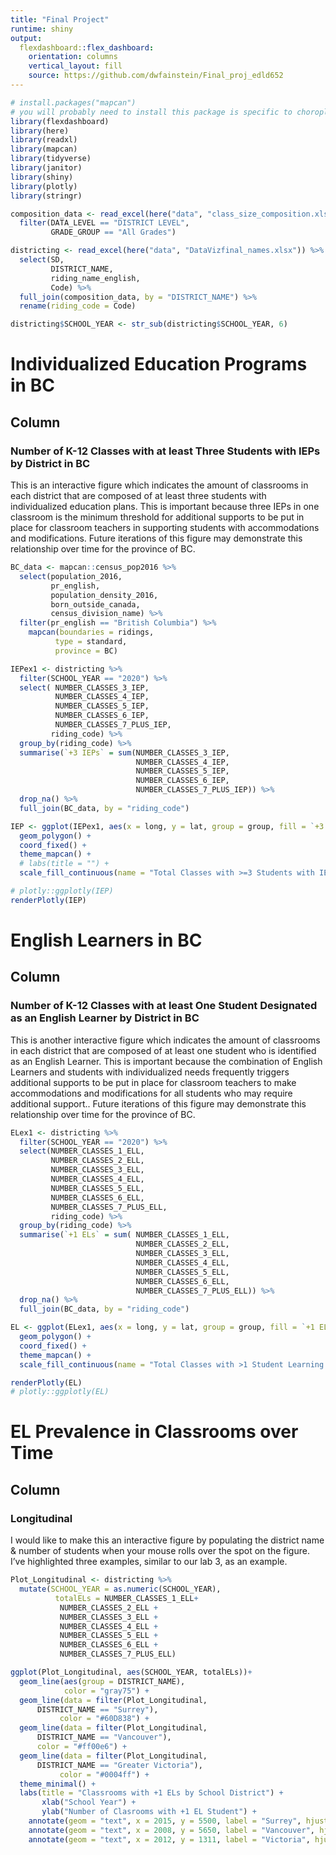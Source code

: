 ```yaml
---
title: "Final Project"
runtime: shiny
output: 
  flexdashboard::flex_dashboard:
    orientation: columns
    vertical_layout: fill
    source: https://github.com/dwfainstein/Final_proj_edld652
---
```


```r
# install.packages("mapcan")
# you will probably need to install this package is specific to choropleths for Canada
library(flexdashboard)
library(here)
library(readxl)
library(mapcan)
library(tidyverse)
library(janitor)
library(shiny)
library(plotly)
library(stringr)
```

``` r
composition_data <- read_excel(here("data", "class_size_composition.xlsx")) %>% 
  filter(DATA_LEVEL == "DISTRICT LEVEL",
         GRADE_GROUP == "All Grades")

districting <- read_excel(here("data", "DataVizfinal_names.xlsx")) %>% 
  select(SD,
         DISTRICT_NAME,
         riding_name_english,
         Code) %>% 
  full_join(composition_data, by = "DISTRICT_NAME") %>% 
  rename(riding_code = Code)

districting$SCHOOL_YEAR <- str_sub(districting$SCHOOL_YEAR, 6)

```


Individualized Education Programs in BC
===============================
Column {data-width=350}
----------------------
### Number of K-12 Classes with at least Three Students with IEPs by District in BC

This is an interactive figure which indicates the amount of classrooms in each district that are composed of at least three students with individualized education plans. This is important because three IEPs in one classroom is the minimum threshold for additional supports to be put in place for classroom teachers in supporting students with accommodations and modifications. Future iterations of this figure may demonstrate
this relationship over time for the province of BC.

```r
BC_data <- mapcan::census_pop2016 %>% 
  select(population_2016,
         pr_english,
         population_density_2016,
         born_outside_canada,
         census_division_name) %>% 
  filter(pr_english == "British Columbia") %>% 
    mapcan(boundaries = ridings,
          type = standard,
          province = BC)

IEPex1 <- districting %>% 
  filter(SCHOOL_YEAR == "2020") %>% 
  select( NUMBER_CLASSES_3_IEP,
          NUMBER_CLASSES_4_IEP,
          NUMBER_CLASSES_5_IEP,
          NUMBER_CLASSES_6_IEP,
          NUMBER_CLASSES_7_PLUS_IEP,
         riding_code) %>% 
  group_by(riding_code) %>% 
  summarise(`+3 IEPs` = sum(NUMBER_CLASSES_3_IEP,
                            NUMBER_CLASSES_4_IEP,
                            NUMBER_CLASSES_5_IEP,
                            NUMBER_CLASSES_6_IEP,
                            NUMBER_CLASSES_7_PLUS_IEP)) %>%
  drop_na() %>% 
  full_join(BC_data, by = "riding_code")

IEP <- ggplot(IEPex1, aes(x = long, y = lat, group = group, fill = `+3 IEPs`)) +
  geom_polygon() +
  coord_fixed() +
  theme_mapcan() +
  # labs(title = "") +
  scale_fill_continuous(name = "Total Classes with >=3 Students with IEPs")

# plotly::ggplotly(IEP)
renderPlotly(IEP)

```

English Learners in BC
=============================

Column {data-width=350}
-----------------------------------------------------------------------

### Number of K-12 Classes with at least One Student Designated as an English Learner by District in BC

This is another interactive figure which indicates the amount of classrooms in each district that are composed of at least one student who is identified as an English Learner. This is important because the combination of English Learners and students with individualized needs frequently triggers additional supports to be put in place for classroom teachers to make accommodations and modifications for all students who may require additional support.. Future iterations of this figure may demonstrate
this relationship over time for the province of BC.

```r

ELex1 <- districting %>% 
  filter(SCHOOL_YEAR == "2020") %>% 
  select(NUMBER_CLASSES_1_ELL,
         NUMBER_CLASSES_2_ELL,
         NUMBER_CLASSES_3_ELL,
         NUMBER_CLASSES_4_ELL,
         NUMBER_CLASSES_5_ELL,
         NUMBER_CLASSES_6_ELL,
         NUMBER_CLASSES_7_PLUS_ELL,
         riding_code) %>%
  group_by(riding_code) %>%
  summarise(`+1 ELs` = sum( NUMBER_CLASSES_1_ELL, 
                            NUMBER_CLASSES_2_ELL,
                            NUMBER_CLASSES_3_ELL,
                            NUMBER_CLASSES_4_ELL,
                            NUMBER_CLASSES_5_ELL,
                            NUMBER_CLASSES_6_ELL,
                            NUMBER_CLASSES_7_PLUS_ELL)) %>%
  drop_na() %>%
  full_join(BC_data, by = "riding_code") 

EL <- ggplot(ELex1, aes(x = long, y = lat, group = group, fill = `+1 ELs`)) +
  geom_polygon() +
  coord_fixed() +
  theme_mapcan() +
  scale_fill_continuous(name = "Total Classes with >1 Student Learning English")

renderPlotly(EL)
# plotly::ggplotly(EL)


```



EL Prevalence in Classrooms over Time
=============================

Column {data-width=350}
-----------------------------------------------------------------------

### Longitudinal

I would like to make this an interactive figure by populating the district name & number of students when your mouse rolls over the spot on the figure. I've highlighted three examples, similar to our lab 3, as an example. \n\n\n

```r

Plot_Longitudinal <- districting %>% 
  mutate(SCHOOL_YEAR = as.numeric(SCHOOL_YEAR),
          totalELs = NUMBER_CLASSES_1_ELL+
           NUMBER_CLASSES_2_ELL +
           NUMBER_CLASSES_3_ELL +
           NUMBER_CLASSES_4_ELL +
           NUMBER_CLASSES_5_ELL +
           NUMBER_CLASSES_6_ELL +
           NUMBER_CLASSES_7_PLUS_ELL)

ggplot(Plot_Longitudinal, aes(SCHOOL_YEAR, totalELs))+
  geom_line(aes(group = DISTRICT_NAME),
            color = "gray75") +
  geom_line(data = filter(Plot_Longitudinal,
      DISTRICT_NAME == "Surrey"),
           color = "#60D838") +
  geom_line(data = filter(Plot_Longitudinal,
      DISTRICT_NAME == "Vancouver"),
      color = "#ff00e6") +
  geom_line(data = filter(Plot_Longitudinal,
      DISTRICT_NAME == "Greater Victoria"),
           color = "#0004ff") +
  theme_minimal() +
  labs(title = "Classrooms with +1 ELs by School District") +
       xlab("School Year") +
       ylab("Number of Clasrooms with +1 EL Student") +
    annotate(geom = "text", x = 2015, y = 5500, label = "Surrey", hjust = "left") +
    annotate(geom = "text", x = 2008, y = 5650, label = "Vancouver", hjust = "left") +
    annotate(geom = "text", x = 2012, y = 1311, label = "Victoria", hjust = "left")

```

